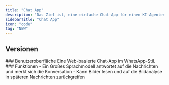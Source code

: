 ```yaml
---
title: "Chat App"
description: "Das Ziel ist, eine einfache Chat-App für einen KI-Agenten zu erstellen, der bestimmte Aufgabenbereiche eigenständig übernehmen kann."
sidebarTitle: "Chat App"
icon: "code"
tag: "NEW"
---
```


## Versionen

<Update label="2025-10-11" description="v0.1">
### Benutzeroberfläche
Eine Web-basierte Chat-App im WhatsApp-Stil.
### Funktionen
- Ein Großes Sprachmodell antwortet auf die Nachrichten und merkt sich die Konversation
- Kann Bilder lesen und auf die Bildanalyse in späteren Nachrichten zurückgreifen
</Update>
